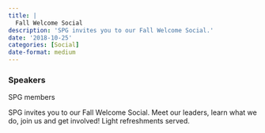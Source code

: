 ```yaml
---
title: |
  Fall Welcome Social
description: 'SPG invites you to our Fall Welcome Social.'
date: '2018-10-25'
categories: [Social]
date-format: medium 
---
```



### Speakers  
SPG members

SPG invites you to our Fall Welcome Social. Meet our leaders, learn what we do, join us and get involved! Light refreshments served.


